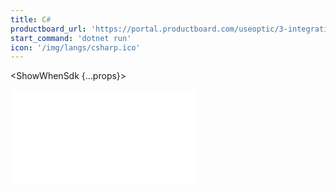 ```yaml
---
title: C#
productboard_url: 'https://portal.productboard.com/useoptic/3-integrations-board/c/18-c'
start_command: 'dotnet run'
icon: '/img/langs/csharp.ico'
---
```



<FrameworksPreflight />

<ShowWhenSdk {...props}>

<iframe
  style={{width: '100%', height: 800}}
  src={frontMatter.productboard_url}
  frameBorder="0"
/>

</ShowWhenSdk>

<ShowWhenProxy {...props}>

<FrameworksProxyMode start_command={frontMatter.start_command} />

### Connect to Optic

Edit the `optic.yml` file created when you ran `api init`. For a proxy, you'll need to define the command to start your API and the port on which Optic should listen. Optic will tell your application to start on a specific port with the `PORT` environment variable. We recommend starting Optic on the port your project listens on today, so all of your consumers, such as tests and local clients, work without any changes.

#### Configuring optic.yml

<CodeBlock className="language-yml" children={`
tasks:
  start:
    command: ${props.start_command}
    inboundUrl: http://localhost:4000
`.trim()}>
</CodeBlock>

#### Configuring your project

```csharp title=Before
public static IHostBuilder CreateHostBuilder(string[] args) {
    return Host.CreateDefaultBuilder(args).ConfigureWebHostDefaults(webBuilder =>
    {
        webBuilder.UseStartup<Startup>();
        webBuilder.UseUrls("http://localhost:3005/");
    });
}
```

```csharp title=After
public static IHostBuilder CreateHostBuilder(string[] args) {
    var portString = (System.Environment.GetEnvironmentVariable("PORT"));
    if (String.IsNullOrEmpty(portString)) {
        portString = "3005";
    }

    return Host.CreateDefaultBuilder(args).ConfigureWebHostDefaults(webBuilder =>
    {
        webBuilder.UseStartup<Startup>();
        webBuilder.UseUrls("http://localhost:" + portString + "/");
    });
}
```
<br />
<br />

<FrameworksProxyValidate />

<FrameworksMidleware framework={frontMatter.title} />

</ShowWhenProxy>

## Next step: Document your first endpoint

Now Optic is integrated with your API, and you've confirmed traffic is flowing properly. Congratulations! Since you captured some traffic while testing the integration, now is a great time to [document your first endpoint](/document/baseline). 

**Having trouble?** [Open an issue on GitHub](https://github.com/opticdev/optic/issues/new)
